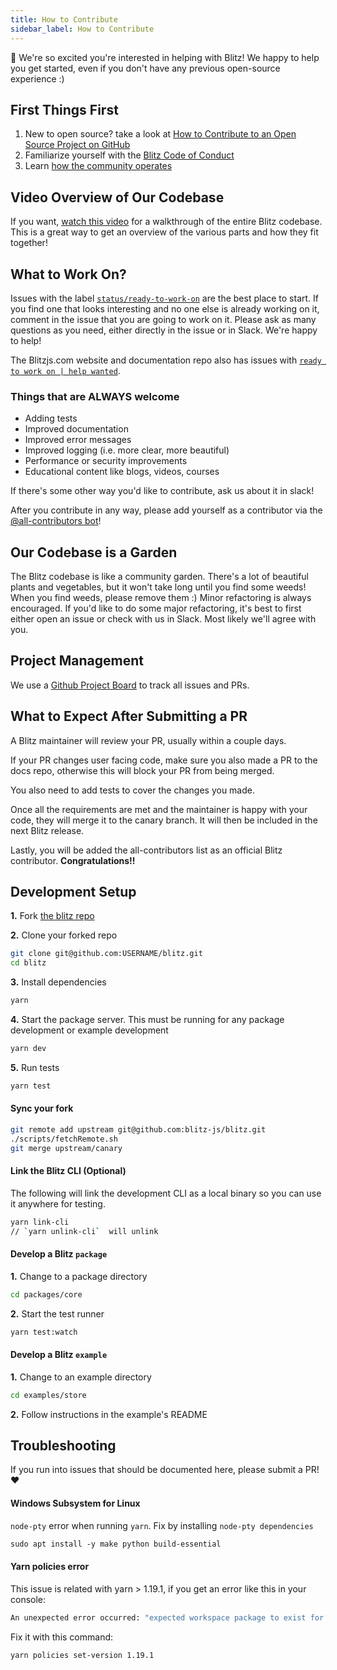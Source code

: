 ```yaml
---
title: How to Contribute
sidebar_label: How to Contribute
---
```


👋 We're so excited you're interested in helping with Blitz! We happy to help you get started, even if you don't have any previous open-source experience :)

## First Things First

1. New to open source? take a look at [How to Contribute to an Open Source Project on GitHub](https://egghead.io/courses/how-to-contribute-to-an-open-source-project-on-github)
2. Familiarize yourself with the [Blitz Code of Conduct](./code-of-conduct)
3. Learn [how the community operates](./how-the-community-operates)

## Video Overview of Our Codebase

If you want, [watch this video](https://www.youtube.com/watch?v=RBAkhDrVRiA&feature=youtu.be) for a walkthrough of the entire Blitz codebase. This is a great way to get an overview of the various parts and how they fit together!

## What to Work On?

Issues with the label [`status/ready-to-work-on`](https://github.com/blitz-js/blitz/labels/status%2Fready-to-work-on) are the best place to start. If you find one that looks interesting and no one else is already working on it, comment in the issue that you are going to work on it. Please ask as many questions as you need, either directly in the issue or in Slack. We're happy to help!

The Blitzjs.com website and documentation repo also has issues with [`ready to work on | help wanted`](https://github.com/blitz-js/blitzjs.com/issues?q=is%3Aissue+is%3Aopen+sort%3Aupdated-desc+label%3A%22ready+to+work+on+%7C+help+wanted%22).

### Things that are ALWAYS welcome

- Adding tests
- Improved documentation
- Improved error messages
- Improved logging (i.e. more clear, more beautiful)
- Performance or security improvements
- Educational content like blogs, videos, courses

If there's some other way you'd like to contribute, ask us about it in slack!

After you contribute in any way, please add yourself as a contributor via the [@all-contributors bot](https://allcontributors.org/docs/en/bot/usage)!

## Our Codebase is a Garden

The Blitz codebase is like a community garden. There's a lot of beautiful plants and vegetables, but it won't take long until you find some weeds! When you find weeds, please remove them :) Minor refactoring is always encouraged. If you'd like to do some major refactoring, it's best to first either open an issue or check with us in Slack. Most likely we'll agree with you.

## Project Management

We use a [Github Project Board](https://github.com/blitz-js/blitz/projects/2) to track all issues and PRs.

## What to Expect After Submitting a PR

A Blitz maintainer will review your PR, usually within a couple days.

If your PR changes user facing code, make sure you also made a PR to the docs repo, otherwise this will block your PR from being merged.

You also need to add tests to cover the changes you made.

Once all the requirements are met and the maintainer is happy with your code, they will merge it to the canary branch. It will then be included in the next Blitz release.

Lastly, you will be added the all-contributors list as an official Blitz contributor. **Congratulations!!**

## Development Setup

**1.** Fork [the blitz repo](https://github.com/blitz-js/blitz)

**2.** Clone your forked repo

```sh
git clone git@github.com:USERNAME/blitz.git
cd blitz
```

**3.** Install dependencies

```sh
yarn
```

**4.** Start the package server. This must be running for any package development or example development

```sh
yarn dev
```

**5.** Run tests

```sh
yarn test
```

#### Sync your fork

```sh
git remote add upstream git@github.com:blitz-js/blitz.git
./scripts/fetchRemote.sh
git merge upstream/canary
```

#### Link the Blitz CLI (Optional)

The following will link the development CLI as a local binary so you can use it anywhere for testing.

```sh
yarn link-cli
// `yarn unlink-cli`  will unlink
```

#### Develop a Blitz `package`

**1.** Change to a package directory

```sh
cd packages/core
```

**2.** Start the test runner

```sh
yarn test:watch
```

#### Develop a Blitz `example`

**1.** Change to an example directory

```sh
cd examples/store
```

**2.** Follow instructions in the example's README

## Troubleshooting

If you run into issues that should be documented here, please submit a PR! ❤️

#### Windows Subsystem for Linux

`node-pty` error when running `yarn`. Fix by installing `node-pty dependencies`

```sh
sudo apt install -y make python build-essential
```

#### Yarn policies error

This issue is related with yarn > 1.19.1, if you get an error like this in your console:

```sh
An unexpected error occurred: "expected workspace package to exist for \"@wessberg/rollup-plugin-ts\"
```

Fix it with this command:

```sh
yarn policies set-version 1.19.1
```
